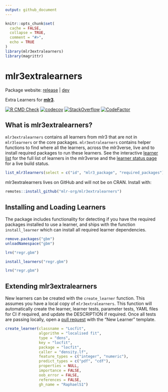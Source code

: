 ```yaml
---
output: github_document
---
```


```r
knitr::opts_chunk$set(
  cache = FALSE,
  collapse = TRUE,
  comment = "#>",
  echo = TRUE
)
library(mlr3extralearners)
library(magrittr)
```

# mlr3extralearners

Package website: [release](https://mlr3extralearners.mlr-org.com/) | [dev](https://mlr3extralearners.mlr-org.com/dev/)

Extra Learners for **[mlr3](https://github.com/mlr-org/mlr3/)**.

<!-- badges: start -->
[![R CMD Check](https://github.com/mlr-org/mlr3extralearners/workflows/R%20CMD%20Check/badge.svg)](https://mlr3extralearners.mlr-org.com/articles/learners/learner_status.html)
[![codecov](https://codecov.io/gh/mlr-org/mlr3extralearners/branch/master/graph/badge.svg)](https://codecov.io/gh/mlr-org/mlr3extralearners)
[![StackOverflow](https://img.shields.io/badge/stackoverflow-mlr3-orange.svg)](https://stackoverflow.com/questions/tagged/mlr3)
[![CodeFactor](https://www.codefactor.io/repository/github/mlr-org/mlr3extralearners/badge)](https://www.codefactor.io/repository/github/mlr-org/mlr3extralearners)
<!-- badges: end -->

## What is mlr3extralearners?

`mlr3extralearners` contains all learners from mlr3 that are not in `mlr3learners` or the
core packages. `mlr3extralearners` contains helper functions to find where all the learners, across the mlr3verse, live and to install required packages to run these learners. See the interactive [learner list](https://mlr3extralearners.mlr-org.com/articles/learners/list_learners.html) for the full list of learners in the mlr3verse and the [learner status page](https://mlr3extralearners.mlr-org.com/articles/learners/learner_status.html) for a live build status.

```r
list_mlr3learners(select = c("id", "mlr3_package", "required_packages"))
```

mlr3extralearners lives on GitHub and will not be on CRAN. Install with:

```r
remotes::install_github("mlr-org/mlr3extralearners")
```

## Installing and Loading Learners

The package includes functionality for detecting if you have the required packages installed
to use a learner, and ships with the function `install_learner` which can install all required
learner dependencies.

```r
remove.packages("gbm")
unloadNamespace("gbm")
```
```r
lrn("regr.gbm")
```
```r
install_learners("regr.gbm")
```
```r
lrn("regr.gbm")
```

## Extending mlr3extralearners

New learners can be created with the `create_learner` function. This assumes you have a local
copy of `mlr3extralearners`. This function will automatically create the learner, learner tests, parameter tests, YAML files for CI if required, and update the DESCRIPTION if required.
Once all tests are passing locally, open a [pull request](https://github.com/mlr-org/mlr3extralearners/pulls) with the "New Learner" template.

```r
create_learner(classname = "Locfit",
               algorithm = "localised fit",
               type = "dens",
               key = "locfit",
               package = "locfit",
               caller = "density.lf",
               feature_types = c("integer", "numeric"),
               predict_types = c("pdf", "cdf"),
               properties = NULL,
               importance = FALSE,
               oob_error = FALSE,
               references = FALSE,
               gh_name = "RaphaelS1")
```
